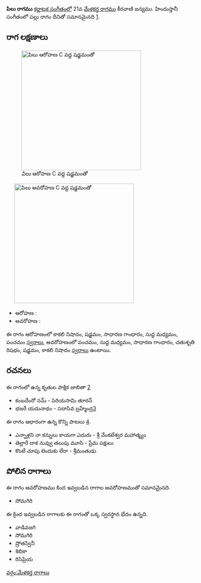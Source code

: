 {{Infobox ragam
	| name          	= పిలు
	| synonym	    	= 
	| mela          	= 
	| chakra        	= 
	| janaka        	= 
	| type          	= ఔడవ-షడవ
	| arohanam      	= {{svaraC|N3|S|G2|M1|P}} 
	| avarohanam    	= {{svaraC|P|M1|G2|R2|S|N3}}
	| jeeva         	=
	| chhaya        	=
	| nyasa         	=
	| vishesha      	= 
	| equivalent  		= పల్లు
}}
{{కర్ణాటక సంగీత రాగాలు}}
'''పిలు రాగము''' [[కర్ణాటక సంగీతం]]లో 21వ [[మేళకర్త రాగము]] కీరవాణి జన్యము.  హిందుస్తానీ సంగీతంలో పల్లు రాగం దీనితో సమానమైనది [https://karnatik.com/hcragatable.shtml].


==రాగ లక్షణాలు==
[[Image:pilu_ar_kb2wiki.png|thumb|right|316px|''పిలు'' ఆరోహణ C వద్ద షడ్జమంతో]]
	[[Image:pilu_av_kb2wiki.png|thumb|right|316px|''పిలు'' అవరోహణ C వద్ద షడ్జమంతో]]

* ఆరోహణ : {{svaraC|N3|S|G2|M1|P}} 
* అవరోహణ : {{svaraC|P|M1|G2|R2|S|N3}}

ఈ రాగం ఆరోహణంలో కాకలి  నిషాదం, షడ్జమం, సాధారణ  గాంధారం, సుద్ద మధ్యమం, పంచమం [[స్వరాలు]], అవరోహణంలో పంచమం, సుద్ద మధ్యమం, సాధారణ  గాంధారం, చతుశృతి రిషభం, షడ్జమం, కాకలి  నిషాదం [[స్వరాలు]] ఉంటాయి.

==రచనలు==
ఈ రాగంలో ఉన్న కృతుల పాక్షిక జాబితా [https://github.com/ssrihari/ragavardhini/blob/master/ragas/kritis.psv]
* కంబదేంరో నమ్ - పెరియసామి తూరన్
* భజరే యదునాథం - సదాసివ  బ్రహ్మేంద్ర[http://www.karnatik.com/c2966.shtml]

ఈ రాగం ఆధారంగా ఉన్న కొన్ని పాటలు [http://rksanka.tripod.com/music/rslist.html].
* ఎన్నాళ్లని నా కన్నులు కాయగా ఎదురు - శ్రీ వేంకటేశ్వర మహాత్మ్యం
* తెల్లారే దాక నువ్వు తలుపు మూసి - ప్రేమ పక్షులు
* కొంటే చూపు లెందుకు లేరా - శ్రీమంతుడు




==పోలిన రాగాలు==
ఈ రాగం అవరోహణము కింద ఇవ్వబడిన రాగాల అవరోహణముతో సమానమైనది.
* సోమగిరి

ఈ క్రింద ఇవ్వబడిన రాగాలకు ఈ రాగంతో ఒక్క స్వరస్థాన భేదం ఉన్నది.
* వాడివజగి
* సోమగిరి
* ష్రోతస్వినీ
* శిబికా
* రిసిప్రియ



[[వర్గం:మేళకర్త రాగాలు]]